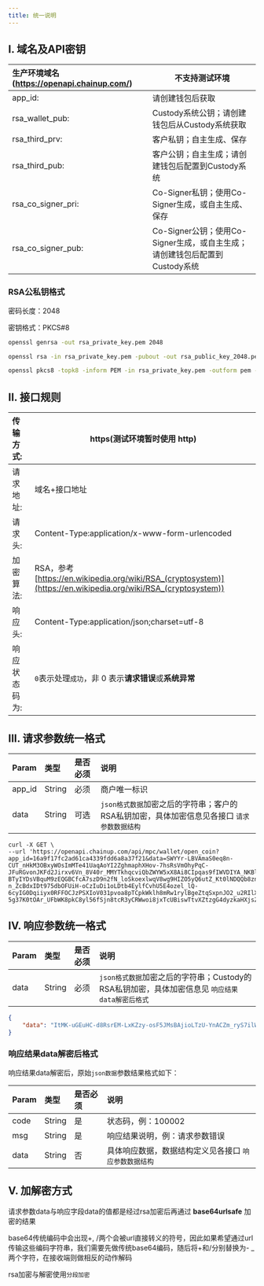 ---
title: 统一说明
---

## I. 域名及API密钥

| 生产环境域名 (https://openapi.chainup.com/) | 不支持测试环境  |
| :---------------------------- | ------------------------------------------------- |
| app_id:                       | 请创建钱包后获取                                  |
| rsa_wallet_pub:               | Custody系统公钥；请创建钱包后从Custody系统获取    |
| rsa_third_prv:                | 客户私钥；自主生成、保存                          |
| rsa_third_pub:                | 客户公钥；自主生成；请创建钱包后配置到Custody系统 |
| rsa_co_signer_pri:            | Co-Signer私钥；使用Co-Signer生成，或自主生成、保存    |
| rsa_co_signer_pub:            | Co-Signer公钥；使用Co-Signer生成，或自主生成；请创建钱包后配置到Custody系统 |


### RSA公私钥格式

密码长度：2048

密钥格式：PKCS#8

```sh
openssl genrsa -out rsa_private_key.pem 2048

openssl rsa -in rsa_private_key.pem -pubout -out rsa_public_key_2048.pem

openssl pkcs8 -topk8 -inform PEM -in rsa_private_key.pem -outform pem -nocrypt -out private_pkcs8.pem
```

## II. 接口规则

| 传输方式:     | https(测试环境暂时使用 http)                           |
| :------------ | ------------------------------------------------------ |
| 请求地址:     | 域名+接口地址                                          |
| 请求头:      | Content-Type:application/x-www-form-urlencoded        |
| 加密算法:     | RSA，参考 [https://en.wikipedia.org/wiki/RSA_(cryptosystem)](https://en.wikipedia.org/wiki/RSA_(cryptosystem))       |
| 响应头:     | Content-Type:application/json;charset=utf-8   |
| 响应状态码为: | `0`表示处理`成功`，非 0 表示**请求错误**或**系统异常** |

## III. 请求参数统一格式

| Param  | 类型   | 是否必须 | 说明                                                      |
| :----- | :----- | :------- | :-------------------------------------------------------- |
| app_id | String | 必须     | 商户唯一标识                                              |
| data   | String | 可选     | `json格式数据`加密之后的字符串；客户的RSA私钥加密，具体加密信息见各接口 `请求参数数据结构` |

```curl
curl -X GET \
--url 'https://openapi.chainup.com/api/mpc/wallet/open_coin?app_id=16a9f17fc2ad61ca4339fdd6a8a37f21&data=SWYYr-LBVAmaS0eq8n-CUT_nHkM3OBxyWOsImMTe41UaqAoYI2ZghmaphXHov-7hsRsVmOhyPqC-JFuRGvonJKFd2Jirxv6Vn_8V40r_MMYTkhqcviQbZWYW5xX8Ai8CIpqas9fIWVDIYA_NKBl0UCJpwGxscxLNpjq5Z8-BTyIYDsVBquM9zEQGBCfcA7szD9n2fN_loSkoexlwqV8wg9HIZO5yQ6utZ_Kt0lNDQQb8zn8BwfAvsEsbJlOINUAqhxh1vV_AJ4bXn2uYx8TaYcBht-n_ZcBdxIDt975dbOFUiH-oCzIuDi1oLDtb4EylfCvhU5E4ozel_lQ-6cyIG0Dqiiyx0RFFOCJzPSXIoV031pvoa8pTCpkWklh8mRw1rylBgeZtqSxpnJO2_u2RIlXq6Hs8Yly9CmhIXaSrUgPir0h6xVxlf4VC6PFVCkiiTlp0kZ_H_UbKm0nUis3v3U2sflWJ2C449waSrikhuxVrFAQ6PQmrFVCAE6MYXNrFXJQuam2HAIQNSGbFQjspw8b_bXyfyZMGZ3K2oBC4I_v3eETTdPe0pfSNJb-5g37K0tOAr_UFbWK8pkC8yl56fSjn8tcR3yCRWwoi8jxTcUBiswTtvXZtzgG4dyzkaHXjsZjSGiywXSqP76VZWlyOmAx6IDSViLcPLPISdU3ruCI'
```


## IV. 响应参数统一格式

| Param | 类型   | 是否必须 | 说明                                                      |
| :---- | :----- | :------- | :-------------------------------------------------------- |
| data  | String | 必须     | `json格式数据`加密之后的字符串；Custody的RSA私钥加密，具体加密信息见 `响应结果data解密后格式` |

```json
{
    "data": "ItMK-uGEuHC-d8RsrEM-LxKZzy-osF5JMsBAjioLTzU-YnACZm_ryS7ilW8MMpjBWpxx_DYE5T5w9G8pAy-X-Fxb8mJafpdRLDLi0U2i2tjDGWgaVd0bmmb2-1meSuyS-ggdsN2R9rZtK6SSbBlTG32I4fMhL0WrppREfnRF7IdzRYVveA1j0ZYKHYGZbu_aT4lft9KxJqTJfFyxAvV96iQ-WcWNe4aygyTueSM_HbRrvaozakCytpJi2R8jnHDyV_Y7KiF6Ucd_kV9eqvqlwGHyxPUJIrvtOhXF3No7flrvrEnLLjSxpiHPVgJwkIqPzG8ICB4ilVpJnKmqxZsJJw"
}
```


### 响应结果data解密后格式

响应结果data解密后，原始`json数据`参数结果格式如下：

| Param | 类型   | 是否必须 | 说明                                                   |
| :---- | :----- | :------- | :----------------------------------------------------- |
| code  | String | 是       | 状态码，例：100002                                     |
| msg   | String | 是       | 响应结果说明，例：请求参数错误                         |
| data  | String | 否       | 具体响应数据，数据结构定义见各接口  `响应参数数据结构` |


## V. 加解密方式

请求参数data与响应字段data的值都是经过rsa加密后再通过 **base64urlsafe** 加密的结果

<Warning>
base64传统编码中会出现+, /两个会被url直接转义的符号，因此如果希望通过url传输这些编码字符串，我们需要先做传统base64编码，随后将+和/分别替换为- _两个字符，在接收端则做相反的动作解码

rsa加密与解密使用`分段加密`
</Warning>